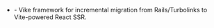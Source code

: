 
- <GithubRepo repo="Alignable/bifrost"> - Vike framework for incremental migration from Rails/Turbolinks to Vite-powered React SSR.
